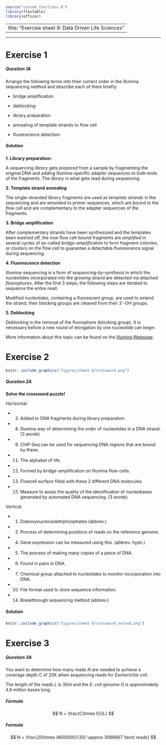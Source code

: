 ```r
source("custom_functions.R")
library(flextable)
library(officer)

```

---
title: "Exercise sheet 9: Data Driven Life Sciences"
---

---------------------------------

# Exercise 1

#### {.tabset}

##### Question 1A
::: {.question data-latex=""}
Arrange the following terms into their correct order in the Illumina sequencing method and describe each of them briefly:

- bridge amplification

- deblocking

- library preparation

- annealing of template strands to flow cell

- fluorescence detection
::: 

##### Solution
::: {.answer data-latex=""}

**1. Library preparation:**

A sequencing *library* gets *prepared* from a sample by fragmenting the original DNA and adding Illumina-specific adapter sequences to both ends of the fragments. The *library* is what gets read during sequencing.

**2. Template strand annealing**

The single-stranded library fragments are used as *template strands* in the sequencing and are *annealed* to primer sequences, which are bound to the *flow cell* and are complementary to the adapter sequences of the fragments.

**3. Bridge amplification**

After complementary strands have been synthesized and the templates been washed off, the now flow cell-bound fragments are *amplified* in several cycles of so-called *bridge-amplification* to form fragment colonies, or *clusters* on the flow cell to guarantee a detectable fluorescence signal during sequencing. 

**4. Fluorescence detection**

Illumina-sequencing is a form of *sequencing-by-synthesis* in which the nucleotides incorporated into the growing strand are detected via attached *fluorophores*. After the first $3$ steps, the following steps are iterated to sequence the entire read:

Modified nucleotides, containing a fluorescent group, are used to extend the strand, their blocking groups are cleaved from their 3`-OH groups.

**5. Deblocking**

*Deblocking* is the removal of the fluorophore (blocking group). It is necessary before a new round of elongation by one nucleotide can begin.


More information about this topic can be found on the [Illumina Webpage](https://www.illumina.com/science/technology/next-generation-sequencing/sequencing-technology.html).
::: 
#### {-}

# Exercise 2

#### {.tabset}
```r
knitr::include_graphics("figures/sheet-9/crossword.png")
```

##### Question 2A
::: {.question data-latex=""}

**Solve the crossword puzzle!**

Horizontal:

- 3. Added to DNA fragments during library preparation.

- 8. Illumina way of determining the order of nucleotides in a DNA strand. (3 words)

- 9. ChIP-Seq can be used for sequencing DNA regions that are bound by these.

- 11. The alphabet of life.

- 12. Formed by bridge-amplification on Illumina flow-cells.

- 13. Flowcell surface filled with these 2 different DNA molecules.

- 15. Measure to asses the quality of the identification of nucleobases generated by automated DNA sequencing. (3 words)


Vertical:

- 1. Dideoxynucleosidetriphosphates (abbrev.)

- 2. Process of determining positions of reads on the reference genome.

- 4. Gene expression can be measured using this. (abbrev. hyph.)

- 5. The process of making many copies of a piece of DNA.

- 6. Found in pairs in DNA.

- 7. Chemical group attached to nucleotides to monitor incorporation into DNA.

- 10. File format used to store sequence information.

- 14. Breakthrough sequencing method (abbrev.)

::: 
##### Solution
::: {.answer data-latex=""}
```r
knitr::include_graphics("figures/sheet-9/crossword_solved.png")
```
::: 
#### {-}

# Exercise 3

#### {.tabset}

##### Question 3A
::: {.question data-latex=""}
You want to determine how many reads $N$ are needed to achieve a coverage depth $C$ of 20X when sequencing reads for *Escherichia coli*.

The length of the reads $L$ is 30nt and the *E. coli* genome $G$ is approximately 4.6 million bases long.
::: 

##### Formula
::: {.answer data-latex=""}
$$
N = \frac{C\times G}{L}
$$
::: 

##### Formula
::: {.answer data-latex=""}
$$
N = \frac{20\times 4600000}{30} \approx 3066667 \text{ reads}
$$
::: 







